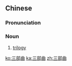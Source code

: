==Chinese==
{{zh-forms}}

===Pronunciation===
{{zh-pron
|m=sānbùqǔ
|c=saam1 bou6 kuk1
|mn=saⁿ-pō͘-khek
|cat=n
}}

===Noun===
{{zh-noun}}
# [[trilogy]]

[[ko:三部曲]]
[[ka:三部曲]]
[[zh:三部曲]]